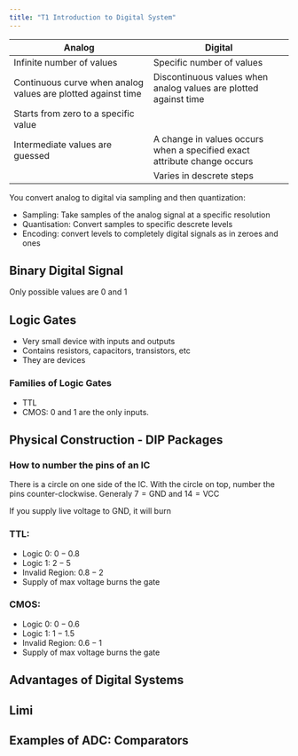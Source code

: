 ```yaml
---
title: "T1 Introduction to Digital System"
---
```


| Analog | Digital |
|---|---|
| Infinite number of values | Specific number of values |
| Continuous curve when analog values are plotted against time | Discontinuous values when analog values are plotted against time |
| Starts from zero to a specific value | 
| Intermediate values are guessed | A change in values occurs when a specified exact attribute change occurs |
| | Varies in descrete steps |

You convert analog to digital via sampling and then quantization:

- Sampling: Take samples of the analog signal at a specific resolution
- Quantisation: Convert samples to specific descrete levels
- Encoding: convert levels to completely digital signals as in zeroes and ones

## Binary Digital Signal

Only possible values are 0 and 1

## Logic Gates

- Very small device with inputs and outputs
- Contains resistors, capacitors, transistors, etc
- They are devices

### Families of Logic Gates

- TTL
- CMOS: 0 and 1 are the only inputs. 

## Physical Construction - DIP Packages

### How to number the pins of an IC

There is a circle on one side of the IC. With the circle on top, number the pins counter-clockwise. Generaly $7 = \mathrm{GND}$ and $14 = \mathrm{VCC}$

If you supply live voltage to GND, it will burn

### TTL:

- Logic 0: $0 - 0.8$
- Logic 1: $2 - 5$
- Invalid Region: $0.8 - 2$
- Supply of max voltage burns the gate

### CMOS:

- Logic 0: $0 - 0.6$
- Logic 1: $1 - 1.5$
- Invalid Region: $0.6 - 1$
- Supply of max voltage burns the gate

## Advantages of Digital Systems

## Limi

## Examples of ADC: Comparators


